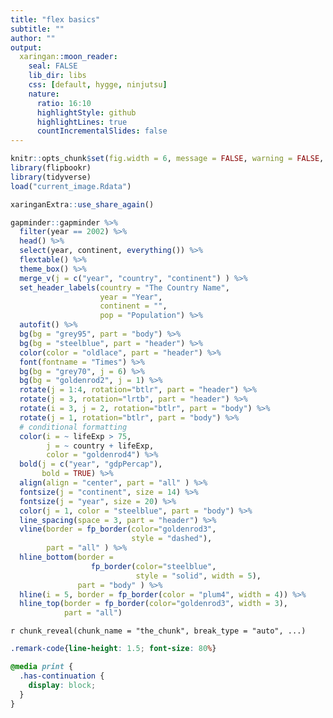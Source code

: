 ```yaml
---
title: "flex basics"
subtitle: ""
author: ""
output:
  xaringan::moon_reader:
    seal: FALSE
    lib_dir: libs
    css: [default, hygge, ninjutsu]
    nature:
      ratio: 16:10
      highlightStyle: github
      highlightLines: true
      countIncrementalSlides: false
---
```




```r
knitr::opts_chunk$set(fig.width = 6, message = FALSE, warning = FALSE, comment = "", cache = F)
library(flipbookr)
library(tidyverse)
load("current_image.Rdata")
```


```r
xaringanExtra::use_share_again()
```


```r
gapminder::gapminder %>% 
  filter(year == 2002) %>% 
  head() %>%
  select(year, continent, everything()) %>% 
  flextable() %>% 
  theme_box() %>% 
  merge_v(j = c("year", "country", "continent") ) %>% 
  set_header_labels(country = "The Country Name", 
                    year = "Year", 
                    continent = "",
                    pop = "Population") %>% 
  autofit() %>% 
  bg(bg = "grey95", part = "body") %>% 
  bg(bg = "steelblue", part = "header") %>% 
  color(color = "oldlace", part = "header") %>% 
  font(fontname = "Times") %>% 
  bg(bg = "grey70", j = 6) %>% 
  bg(bg = "goldenrod2", j = 1) %>% 
  rotate(j = 1:4, rotation="btlr", part = "header") %>% 
  rotate(j = 3, rotation="lrtb", part = "header") %>% 
  rotate(i = 3, j = 2, rotation="btlr", part = "body") %>% 
  rotate(j = 1, rotation="btlr", part = "body") %>%
  # conditional formatting
  color(i = ~ lifeExp > 75, 
        j = ~ country + lifeExp, 
        color = "goldenrod4") %>% 
  bold(j = c("year", "gdpPercap"), 
       bold = TRUE) %>% 
  align(align = "center", part = "all" ) %>% 
  fontsize(j = "continent", size = 14) %>% 
  fontsize(j = "year", size = 20) %>% 
  color(j = 1, color = "steelblue", part = "body") %>% 
  line_spacing(space = 3, part = "header") %>% 
  vline(border = fp_border(color="goldenrod3", 
                           style = "dashed"), 
        part = "all" ) %>% 
  hline_bottom(border = 
                  fp_border(color="steelblue", 
                            style = "solid", width = 5), 
               part = "body" ) %>% 
  hline(i = 5, border = fp_border(color = "plum4", width = 4)) %>% 
  hline_top(border = fp_border(color="goldenrod3", width = 3), 
            part = "all")
```

`r chunk_reveal(chunk_name = "the_chunk", break_type = "auto", ...)`



```css
.remark-code{line-height: 1.5; font-size: 80%}

@media print {
  .has-continuation {
    display: block;
  }
}
```

